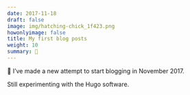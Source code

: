 ```yaml
---
date: 2017-11-18
draft: false
image: img/hatching-chick_1f423.png
howonlyimage: false
title: My first blog posts
weight: 10
summary: 🐣
---
```




🐣 I've made a new attempt to start blogging in November 2017. 

Still experimenting with the Hugo software.

